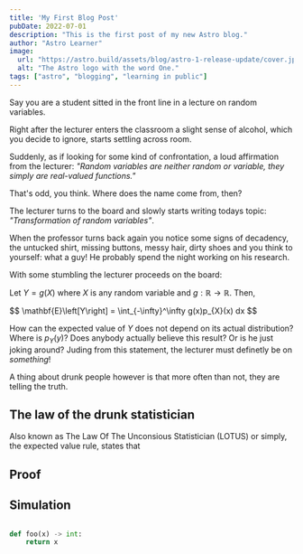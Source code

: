 ```yaml
---
title: 'My First Blog Post'
pubDate: 2022-07-01
description: "This is the first post of my new Astro blog."
author: "Astro Learner"
image:
  url: "https://astro.build/assets/blog/astro-1-release-update/cover.jpeg"
  alt: "The Astro logo with the word One."
tags: ["astro", "blogging", "learning in public"]
---
```





Say you are a student sitted in the front line in a lecture on random variables.

Right after the lecturer enters the classroom a slight sense of alcohol, which
you decide to ignore, starts settling across room. 

Suddenly, as if looking for some kind of confrontation, a loud affirmation from the lecturer:
*"Random variables are neither random or variable, they simply are real-valued 
functions."*

That's odd, you think. Where does the name come from, then?

The lecturer turns to the board and slowly starts writing todays topic:
*"Transformation of random variables"*. 

When the professor turns back again you notice some signs of decadency, the
untucked shirt, missing buttons, messy hair, dirty shoes and you think to 
yourself: what a guy! He probably spend the night working on his research.

With some stumbling the lecturer proceeds on the board:

Let $Y = g(X)$ where $X$ is any random variable and 
$g: \mathbb{R}\to \mathbb{R}$. Then,

<Latex/>
$$
\mathbf{E}\left[Y\right] = \int_{-\infty}^\infty g(x)p_{X}(x) dx
$$

How can the expected value of $Y$ does not depend on its actual distribution?
Where is $p_{Y}(y)$?
Does anybody actually believe this result? 
Or is he just joking around?
Juding from this statement, the lecturer must definetly be on *something*!


A thing about drunk people however is that more often than not, they are telling
the truth.


## The law of the drunk statistician
Also known as The Law Of The Unconsious Statistician (LOTUS) or simply, the
expected value rule, states that



## Proof



## Simulation

```python

def foo(x) -> int:
    return x

```




